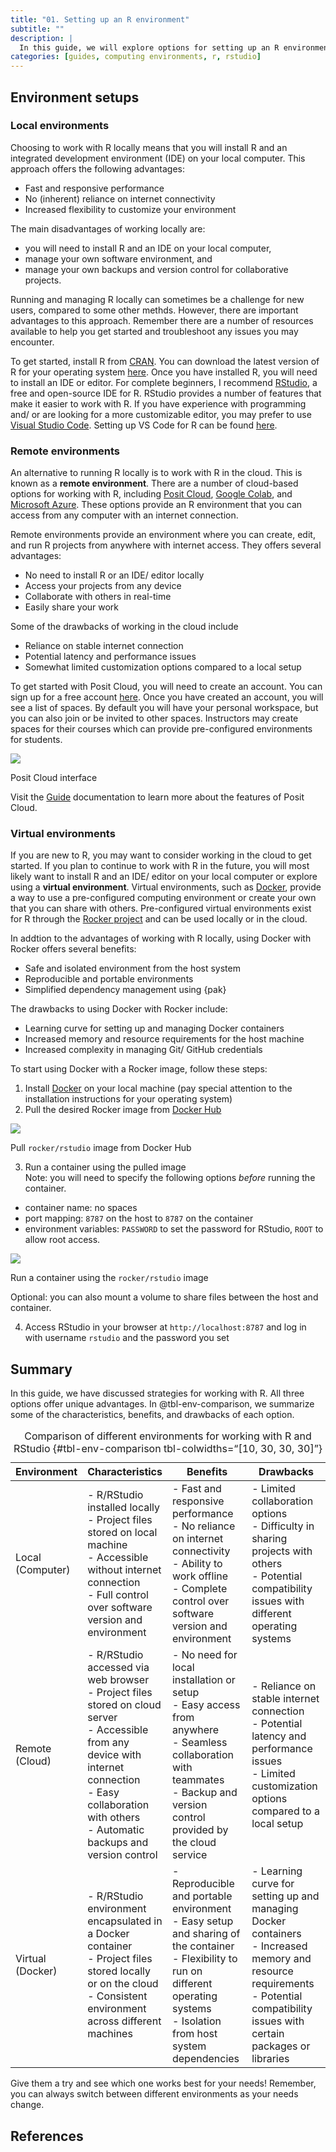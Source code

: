 ```yaml
---
title: "01. Setting up an R environment"
subtitle: ""
description: |
  In this guide, we will explore options for setting up an R environment. We will discuss local, remote, and virtual environments. Each have their own advantages and shortcomings. The best option for you will depend on your needs and preferences.
categories: [guides, computing environments, r, rstudio]
---
```


## Environment setups

### Local environments

Choosing to work with R locally means that you will install R and an integrated development environment (IDE) on your local computer. This approach offers the following advantages:

* Fast and responsive performance
* No (inherent) reliance on internet connectivity
* Increased flexibility to customize your environment

The main disadvantages of working locally are:

* you will need to install R and an IDE on your local computer,
* manage your own software environment, and
* manage your own backups and version control for collaborative projects.

Running and managing R locally can sometimes be a challenge for new users, compared to some other methds. However, there are important advantages to this approach. Remember there are a number of resources available to help you get started and troubleshoot any issues you may encounter.

To get started, install R from [CRAN](https://cran.r-project.org/). You can download the latest version of R for your operating system [here](https://cran.r-project.org/mirrors.html). Once you have installed R, you will need to install an IDE or editor. For complete beginners, I recommend [RStudio](https://www.rstudio.com/products/rstudio/download/), a free and open-source IDE for R. RStudio provides a number of features that make it easier to work with R. If you have experience with programming and/ or are looking for a more customizable editor, you may prefer to use [Visual Studio Code](https://code.visualstudio.com/). Setting up VS Code for R can be found [here](https://code.visualstudio.com/docs/languages/r).

### Remote environments

An alternative to running R locally is to work with R in the cloud. This is known as a **remote environment**. There are a number of cloud-based options for working with R, including [Posit Cloud](https://posit.co/products/cloud/cloud/), [Google Colab](https://colab.research.google.com/), and [Microsoft Azure](https://learn.microsoft.com/en-us/azure/architecture/data-guide/technology-choices/r-developers-guide). These options provide an R environment that you can access from any computer with an internet connection.

Remote environments provide an environment where you can create, edit, and run R projects from anywhere with internet access. They offers several advantages:

* No need to install R or an IDE/ editor locally
* Access your projects from any device
* Collaborate with others in real-time
* Easily share your work

Some of the drawbacks of working in the cloud include

* Reliance on stable internet connection
* Potential latency and performance issues
* Somewhat limited customization options compared to a local setup

To get started with Posit Cloud, you will need to create an account. You can sign up for a free account [here](https://posit.co/products/cloud/cloud/). Once you have created an account, you will see a list of spaces. By default you will have your personal workspace, but you can also join or be invited to other spaces. Instructors may create spaces for their courses which can provide pre-configured environments for students.

::: {#fig-posit-cloud}
![](images/posit-cloud.png)

Posit Cloud interface
:::

Visit the [Guide](https://posit.cloud/learn/guide) documentation to learn more about the features of Posit Cloud.

### Virtual environments

If you are new to R, you may want to consider working in the cloud to get started. If you plan to continue to work with R in the future, you will most likely want to install R and an IDE/ editor on your local computer or explore using a **virtual environment**. Virtual environments, such as [Docker](https://www.docker.com/), provide a way to use a pre-configured computing environment or create your own that you can share with others. Pre-configured virtual environments exist for R through the [Rocker project](https://rocker-project.org/) and can be used locally or in the cloud.

In addtion to the advantages of working with R locally, using Docker with Rocker offers several benefits:

* Safe and isolated environment from the host system
* Reproducible and portable environments
* Simplified dependency management using {pak}

The drawbacks to using Docker with Rocker include:

* Learning curve for setting up and managing Docker containers
* Increased memory and resource requirements for the host machine
* Increased complexity in managing Git/ GitHub credentials

<!-- [ ] give the cli and gui approaches: lin380 mats -->

To start using Docker with a Rocker image, follow these steps:

1. Install [Docker](https://www.docker.com/get-started) on your local machine (pay special attention to the installation instructions for your operating system)
2. Pull the desired Rocker image from [Docker Hub](https://hub.docker.com/u/rocker)

::: {#fig-docker-pull-rocker}
![](images/docker-pull-rocker.gif)

Pull `rocker/rstudio` image from Docker Hub
:::

3. Run a container using the pulled image\
Note: you will need to specify the following options *before* running the container.

- container name: no spaces
- port mapping: `8787` on the host to `8787` on the container
- environment variables: `PASSWORD` to set the password for RStudio, `ROOT` to allow root access.

::: {#fig-docker-run-rocker}
![](images/docker-run-rstudio.gif)

Run a container using the `rocker/rstudio` image
:::

Optional: you can also mount a volume to share files between the host and container.

4. Access RStudio in your browser at `http://localhost:8787` and log in with username `rstudio` and the password you set

## Summary

In this guide, we have discussed strategies for working with R. All three options offer unique advantages. In @tbl-env-comparison, we summarize some of the characteristics, benefits, and drawbacks of each option.

| Environment              | Characteristics           | Benefits                                 | Drawbacks                                |
|-----------------------|---------------------------|------------------------------------------|------------------------------------------|
| Local (Computer)                | - R/RStudio installed locally<br>- Project files stored on local machine<br>- Accessible without internet connection<br>- Full control over software version and environment  | - Fast and responsive performance<br>- No reliance on internet connectivity<br>- Ability to work offline<br>- Complete control over software version and environment  | - Limited collaboration options<br>- Difficulty in sharing projects with others<br>- Potential compatibility issues with different operating systems |
| Remote (Cloud)        | - R/RStudio accessed via web browser<br>- Project files stored on cloud server<br>- Accessible from any device with internet connection<br>- Easy collaboration with others<br>- Automatic backups and version control  | - No need for local installation or setup<br>- Easy access from anywhere<br>- Seamless collaboration with teammates<br>- Backup and version control provided by the cloud service  | - Reliance on stable internet connection<br>- Potential latency and performance issues<br>- Limited customization options compared to a local setup |
| Virtual (Docker)      | - R/RStudio environment encapsulated in a Docker container<br>- Project files stored locally or on the cloud<br>- Consistent environment across different machines  | - Reproducible and portable environment<br>- Easy setup and sharing of the container<br>- Flexibility to run on different operating systems<br>- Isolation from host system dependencies  | - Learning curve for setting up and managing Docker containers<br>- Increased memory and resource requirements<br>- Potential compatibility issues with certain packages or libraries |

: Comparison of different environments for working with R and RStudio {#tbl-env-comparison tbl-colwidths="[10, 30, 30, 30]"}

Give them a try and see which one works best for your needs! Remember, you can always switch between different environments as your needs change.

## References

